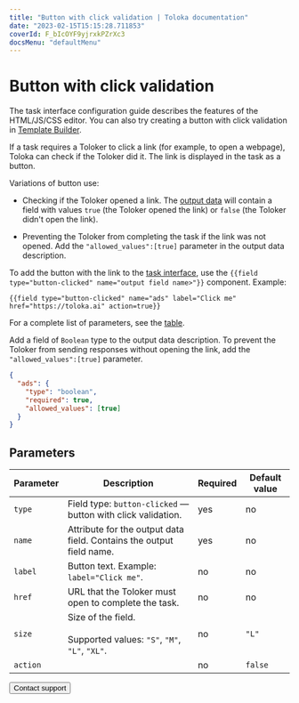 ```yaml
---
title: "Button with click validation | Toloka documentation"
date: "2023-02-15T15:15:28.711853"
coverId: F_bIcOYF9yjrxkPZrXc3
docsMenu: "defaultMenu"
---
```



# Button with click validation

<Note mode="note" title="Note">

The task interface configuration guide describes the features of the HTML/JS/CSS editor. You can also try creating a button with click validation in [Template Builder](/docs/template-builder/operations/internet-search#action.open-link).

</Note>

If a task requires a Toloker to click a link (for example, to open a webpage), Toloka can check if the Toloker did it. The link is displayed in the task as a button.

Variations of button use:

- Checking if the Toloker opened a link. The [output data](/docs/glossary#input-output-data) will contain a field with values `true` (the Toloker opened the link) or `false` (the Toloker didn't open the link).

- Preventing the Toloker from completing the task if the link was not opened. Add the `"allowed_values":[true]` parameter in the output data description.

To add the button with the link to the [task interface](/docs/glossary#task-interface), use the `{{field type="button-clicked" name="output field name>"}}` component. Example:

```plaintext
{{field type="button-clicked" name="ads" label="Click me" href="https://toloka.ai" action=true}}
```

For a complete list of parameters, see the [table](#parameters).

Add a field of `Boolean` type to the output data description. To prevent the Toloker from sending responses without opening the link, add the `"allowed_values":[true]` parameter.

```json
{
  "ads": {
    "type": "boolean",
    "required": true,
    "allowed_values": [true]
  }
}
```

## Parameters

**Parameter**|**Description**|**Required**|**Default value**
----- | ----- | ----- | -----
`type`| Field type: `button-clicked` — button with click validation. | yes | no
`name`| Attribute for the output data field. Contains the output field name. | yes | no
`label`| Button text. Example: `label="Click me"`. | no | no
`href`| URL that the Toloker must open to complete the task. | no | no
`size`| Size of the field.<br/><br/>Supported values: `"S"`, `"M"`, `"L"`, `"XL"`. | no | `"L"`
`action`| <ButtonLinkTable1/>| no | `false`

<Button themeColor="light" view="default" size="l" type="link" url="/docs/guide/troubleshooting/support?form-source=guide-t-components-button-link">Contact support</Button>
